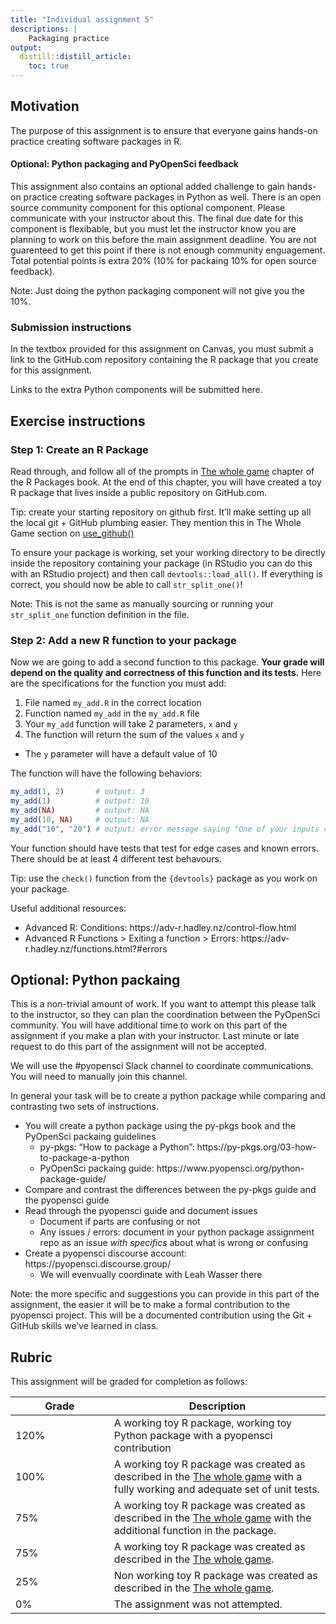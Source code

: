 ```yaml
---
title: "Individual assignment 5"
descriptions: |
    Packaging practice
output:
  distill::distill_article:
    toc: true
---
```


## Motivation

The purpose of this assignment is to ensure that everyone 
gains hands-on practice creating software packages in R.

#### Optional: Python packaging and PyOpenSci feedback

This assignment also contains an optional added challenge 
to gain hands-on practice creating software packages in Python as well.
There is an open source community component for this optional component.
Please communicate with your instructor about this.
The final due date for this component is flexibable,
but you must let the instructor know you are planning to work on this before the main
assignment deadline.
You are not guarenteed to get this point if there is not enough community enguagement.
Total potential points is extra 20% (10% for packaing 10% for open source feedback).

Note: Just doing the python packaging component will not give you the 10%.

### Submission instructions

In the textbox provided for this assignment on Canvas,
you must submit a link to the GitHub.com repository containing the R package 
that you create for this assignment.

Links to the extra Python components will be submitted here.

## Exercise instructions

### Step 1: Create an R Package

Read through, 
and follow all of the prompts in
[The whole game](https://r-pkgs.org/whole-game.html) 
chapter of the R Packages book.
At the end of this chapter, you will have created a toy R package
that lives inside a public repository on GitHub.com.

Tip: create your starting repository on github first.
It'll make setting up all the local git + GitHub plumbing easier.
They mention this in The Whole Game section on
[use_github()](https://r-pkgs.org/whole-game.html#use_github)

To ensure your package is working, set your working directory to be directly
inside the repository containing your package (in RStudio you can do this with an RStudio project)
and then call `devtools::load_all()`.
If everything is correct, you should now be able to call `str_split_one()`!

Note: This is not the same as manually sourcing or running your `str_split_one`
function definition in the file.

### Step 2: Add a new R function to your package

Now we are going to add a second function to this package.
**Your grade will depend on the quality and correctness of this function and its tests.**
Here are the specifications for the function you must add:

1. File named `my_add.R` in the correct location
2. Function named `my_add` in the `my_add.R` file
3. Your `my_add` function will take 2 parameters, `x` and `y`
4. The function will return the sum of the values `x` and `y`
  - The `y` parameter will have a default value of 10

The function will have the following behaviors:

```r
my_add(1, 2)       # output: 3
my_add(1)          # output: 10
my_add(NA)         # output: NA
my_add(10, NA)     # output: NA
my_add("10", "20") # output: error message saying "One of your inputs contains a string value"
```

Your function should have tests that test for edge cases and known errors.
There should be at least 4 different test behavours.

Tip: use the `check()` function from the `{devtools}` package as you work on your package.


Useful additional resources:

- Advanced R: Conditions: https://adv-r.hadley.nz/control-flow.html
- Advanced R Functions > Exiting a function > Errors: https://adv-r.hadley.nz/functions.html?#errors

## Optional: Python packaing

This is a non-trivial amount of work.
If you want to attempt this please talk to the instructor,
so they can plan the coordination between the PyOpenSci community.
You will have additional time to work on this part of the assignment
if you make a plan with your instructor.
Last minute or late request to do this part of the assignment will not be accepted.

We will use the #pyopensci Slack channel to coordinate communications.
You will need to manually join this channel.

In general your task will be to create a python package while comparing and contrasting
two sets of instructions.

- You will create a python package using the py-pkgs book and the PyOpenSci packaing guidelines
  - py-pkgs: "How to package a Python": https://py-pkgs.org/03-how-to-package-a-python
  - PyOpenSci packaing guide: https://www.pyopensci.org/python-package-guide/
- Compare and contrast the differences between the py-pkgs guide and the pyopensci guide
- Read through the pyopensci guide and document issues
  - Document if parts are confusing or not
  - Any issues / errors: document in your python package assignment repo as an issue _with specifics_ about what is wrong or confusing
- Create a pyopensci discourse account: https://pyopensci.discourse.group/
  - We will evenvually coordinate with Leah Wasser there

Note: the more specific and suggestions you can provide in this part of the assignment,
the easier it will be to make a formal contribution to the pyopensci project.
This will be a documented contribution using the Git + GitHub skills we've learned in class.

## Rubric 

This assignment will be graded for completion as follows:

|Grade | Description |
|------|-------------|
| 120% | A working toy R package, working toy Python package with a pyopensci contribution |
| 100% | A working toy R package was created as described in the [The whole game](https://r-pkgs.org/whole-game.html) with a fully working and adequate set of unit tests.|
| 75%  | A working toy R package was created as described in the [The whole game](https://r-pkgs.org/whole-game.html) with the additional function in the package.|
| 75%  | A working toy R package was created as described in the [The whole game](https://r-pkgs.org/whole-game.html).|
| 25%  | Non working toy R package was created as described in the [The whole game](https://r-pkgs.org/whole-game.html).|
| 0%   | The assignment was not attempted. |
